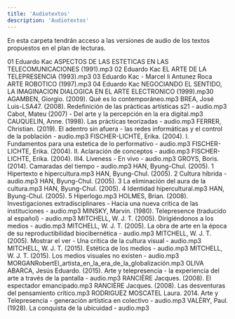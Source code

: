 ```yaml
---
title: 'Audiotextos'
description: 'Audiotextos'
---
```


En esta carpeta tendrán acceso a las versiones de audio de los textos propuestos en el plan de lecturas.

01 Eduardo Kac ASPECTOS DE LAS ESTETICAS EN LAS TELECOMUNICACIONES (1991).mp3
02 Eduardo Kac EL ARTE DE LA TELEPRESENCIA (1993).mp3
03 Eduardo Kac - Marcel li Antunez Roca ARTE ROBOTICO (1997).mp3
04 Eduardo Kac NEGOCIANDO EL SENTIDO, LA IMAGINACION DIALOGICA EN EL ARTE ELECTRONICO (1999).mp30
AGAMBEN, Giorgio. (2009). Qué es lo contemporáneo.mp3
BREA, José Luis-LSA47. (2008). Redefinición de las prácticas artísticas s21 - audio.mp3
Cabot, Mateu (2007) - Del arte y la percepción en la era digital.mp3
CAUQUELIN, Anne. (1998). Las prácticas teorizadas - audio.mp3
FERRER, Christian. (2019). El adentro sin afuera - las redes informáticas y el control de la población - audio.mp3
FISCHER-LICHTE, Erika. (2004). I. Fundamentos para una estetica de lo performativo - audio.mp3
FISCHER-LICHTE, Erika. (2004). II. Aclaración de conceptos - audio.mp3
FISCHER-LICHTE, Erika. (2004). III4. Liveness - En vivo - audio.mp3
GROYS, Boris. (2014). Camaradas del tiempo - audio.mp3
HAN, Byung-Chul. (2005). 1 Hipertexto e hipercultura.mp3
HAN, Byung-Chul. (2005). 2 Cultura híbrida - audio.mp3
HAN, Byung-Chul. (2005). 3 La eliminación del aura de la cultura.mp3
HAN, Byung-Chul. (2005). 4 Identidad hipercultural.mp3
HAN, Byung-Chul. (2005). 5 Hiperlogo.mp3
HOLMES, Brian. (2008). Investigaciones extradisciplinares - Hacia una nueva crítica de las instituciones - audio.mp3
MINSKY, Marvin. (1980). Telepresence (traducido al español) - audio.mp3
MITCHELL, W. J. T. (2005). Dirigiéndonos a los medios - audio.mp3
MITCHELL, W. J. T. (2005). La obra de arte en la época de su reproductibilidad biocibernética - audio.mp3
MITCHELL, W. J. T. (2005). Mostrar el ver - Una crítica de la cultura visual - audio.mp3
MITCHELL, W. J. T. (2015). Estética de los medios - audio.mp3
MITCHELL, W. J. T. (2015). Los medios visuales no existen - audio.mp3
MORGANRobertEl_artista_en_la_era_de_la_globalización.mp3
OLIVA ABARCA, Jesús Eduardo. (2015). Arte y telepresencia - la experiencia del arte a través de la pantalla - audio.mp3
RANCIÈRE Jacques. (2008). El espectador emancipado.mp3
RANCIÈRE Jacques. (2008). Las desventuras del pensamiento crítico.mp3
RODRIGUEZ MOSCATEL Laura. 2014. Arte y Telepresencia - generación artística en colectivo - audio.mp3
VALÉRY, Paul. (1928). La conquista de la ubicuidad - audio.mp3
